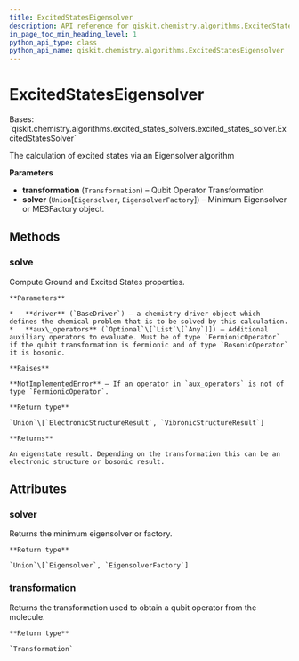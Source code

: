 ```yaml
---
title: ExcitedStatesEigensolver
description: API reference for qiskit.chemistry.algorithms.ExcitedStatesEigensolver
in_page_toc_min_heading_level: 1
python_api_type: class
python_api_name: qiskit.chemistry.algorithms.ExcitedStatesEigensolver
---
```


# ExcitedStatesEigensolver

<Class id="qiskit.chemistry.algorithms.ExcitedStatesEigensolver" github="https://github.com/qiskit-community/qiskit-aqua/tree/stable/0.9/qiskit/chemistry/algorithms/excited_states_solvers/excited_states_eigensolver.py" signature="ExcitedStatesEigensolver(transformation, solver)">
  Bases: `qiskit.chemistry.algorithms.excited_states_solvers.excited_states_solver.ExcitedStatesSolver`

  The calculation of excited states via an Eigensolver algorithm

  **Parameters**

  *   **transformation** (`Transformation`) – Qubit Operator Transformation
  *   **solver** (`Union`\[`Eigensolver`, `EigensolverFactory`]) – Minimum Eigensolver or MESFactory object.

  ## Methods

  ### solve

  <Function id="qiskit.chemistry.algorithms.ExcitedStatesEigensolver.solve" signature="ExcitedStatesEigensolver.solve(driver, aux_operators=None)">
    Compute Ground and Excited States properties.

    **Parameters**

    *   **driver** (`BaseDriver`) – a chemistry driver object which defines the chemical problem that is to be solved by this calculation.
    *   **aux\_operators** (`Optional`\[`List`\[`Any`]]) – Additional auxiliary operators to evaluate. Must be of type `FermionicOperator` if the qubit transformation is fermionic and of type `BosonicOperator` it is bosonic.

    **Raises**

    **NotImplementedError** – If an operator in `aux_operators` is not of type `FermionicOperator`.

    **Return type**

    `Union`\[`ElectronicStructureResult`, `VibronicStructureResult`]

    **Returns**

    An eigenstate result. Depending on the transformation this can be an electronic structure or bosonic result.
  </Function>

  ## Attributes

  ### solver

  <Attribute id="qiskit.chemistry.algorithms.ExcitedStatesEigensolver.solver" name="solver">
    Returns the minimum eigensolver or factory.

    **Return type**

    `Union`\[`Eigensolver`, `EigensolverFactory`]
  </Attribute>

  ### transformation

  <Attribute id="qiskit.chemistry.algorithms.ExcitedStatesEigensolver.transformation" name="transformation">
    Returns the transformation used to obtain a qubit operator from the molecule.

    **Return type**

    `Transformation`
  </Attribute>
</Class>

